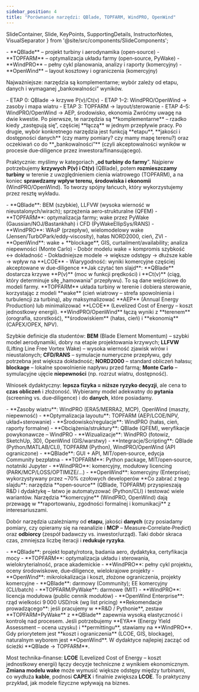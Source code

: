```yaml
---
sidebar_position: 4
title: "Porównanie narzędzi: QBlade, TOPFARM, WindPRO, OpenWind"
---
```


  SlideContainer, 
  Slide, 
  KeyPoints, 
  SupportingDetails, 
  InstructorNotes,
  VisualSeparator 
} from '@site/src/components/SlideComponents';

<SlideContainer>

<Slide title="🧭 Zakres porównania i główne wnioski" type="info">

<KeyPoints title="🎯 Co porównujemy i po co">
- **QBlade** – projekt turbiny i aerodynamika (open‑source)
- **TOPFARM** – optymalizacja układu farmy (open‑source, PyWake)
- **WindPRO** – pełny cykl planowania, analizy i raporty (komercyjny)
- **OpenWind** – layout kosztowy i ograniczenia (komercyjny)

Najważniejsze: narzędzia są komplementarne; wybór zależy od etapu, danych i wymaganej „bankowalności” wyników.
</KeyPoints>

<SupportingDetails title="🔗 Mapa etapów (skrót)">
- ETAP 0: QBlade → krzywe P(v)/Ct(v)
- ETAP 1–2: WindPRO/OpenWind → zasoby i mapa wiatru
- ETAP 3: TOPFARM → layout/sterowanie
- ETAP 4–5: WindPRO/OpenWind → AEP, środowisko, ekonomia
</SupportingDetails>

<InstructorNotes>
Zwróćmy uwagę na dwie kwestie. Po pierwsze, te narzędzia są **komplementarne** – rzadko kiedy „zastępują się”, częściej **łączą** w jednym przepływie pracy. Po drugie, wybór konkretnego narzędzia jest funkcją **etapu**, **jakości i dostępności danych** (czy mamy pomiary? czy mamy mapę terenu?) oraz oczekiwań co do **„bankowalności”** (czyli akceptowalności wyników w procesie due‑diligence przez inwestora/finansującego).

Praktycznie: myślimy w kategoriach „**od turbiny do farmy**”. Najpierw potrzebujemy **krzywych P(v) i Ct(v)** (QBlade), potem **rozmieszczamy turbiny** w terenie z uwzględnieniem cienia wiatrowego (TOPFARM), a na koniec **sprawdzamy wpływ terenu, środowiska i ekonomii** (WindPRO/OpenWind). To tworzy spójny łańcuch, który wykorzystujemy przez resztę wykładu.
</InstructorNotes>

</Slide>

<VisualSeparator type="technical" />

<Slide title="🔬 Zdolności modelowania – kluczowe różnice" type="tip">

<KeyPoints title="🧪 Fizyka i modele">
- **QBlade**: BEM (szybkie), LLFVW (wysoka wierność w nieustalonych/wirach); sprzężenia aero‑strukturalne (QFEM)
- **TOPFARM**: optymalizacja farmy; wake przez PyWake (Gaussian/NOJ/Bastankhah) i CFD (PyWakeEllipSys/RANS)
- **WindPRO**: WAsP (przepływ), wielomodelowy wake (Jensen/TurbOPark/eddy‑viscosity), hałas NORD2000, cień, ZVI
- **OpenWind**: wake + **blockage**, GIS, curtailment/availability; analiza niepewności (Monte Carlo)
</KeyPoints>

<SupportingDetails title="⚙️ Konsekwencje dla projektu">
- Dobór modelu wake = kompromis szybkość ↔ dokładność
- Dokładniejsze modele → większe odstępy → dłuższe kable → wpływ na **LCOE**
- Wiarygodność: wyniki komercyjne częściej akceptowane w due‑diligence
</SupportingDetails>

<InstructorNotes>
**Jak czytać ten slajd**: **QBlade** dostarcza krzywe **P(v)** (moc w funkcji prędkości) i **Ct(v)** (ciąg, który determinuje siłę „hamowania” przepływu). To są dane wejściowe do modeli farmy. **TOPFARM** układa turbiny w terenie i dobiera sterowanie, korzystając z modeli **wake** (cień wiatrowy – strefa spowolnienia i turbulencji za turbiną), aby maksymalizować **AEP** (Annual Energy Production) lub minimalizować **LCOE** (Levelized Cost of Energy – koszt jednostkowy energii). **WindPRO/OpenWind** łączą wyniki z **terenem** (orografia, szorstkość), **środowiskiem** (hałas, cień) i **ekonomią** (CAPEX/OPEX, NPV).

Szybkie definicje dla studentów: **BEM** (Blade Element Momentum) – szybki model aerodynamiki, dobry na etapie projektowania krzywych; **LLFVW** (Lifting Line Free Vortex Wake) – wysoka wierność zjawisk wirów i nieustalonych; **CFD/RANS** – symulacje numeryczne przepływu, gdy potrzebna jest większa dokładność; **NORD2000** – standard obliczeń hałasu; **blockage** – lokalne spowolnienie napływu przed farmą; **Monte Carlo** – symulacyjne ujęcie **niepewności** (np. rozrzut wiatru, dostępność).

Wniosek dydaktyczny: **lepsza fizyka = niższe ryzyko decyzji**, ale cena to **czas obliczeń** i złożoność. Wybieramy model adekwatny do **pytania** (screening vs. due‑diligence) i do **danych**, które posiadamy.
</InstructorNotes>

</Slide>

<VisualSeparator type="energy" />

<Slide title="🧰 Funkcje wg kategorii (co, gdzie robić?)" type="info">

<KeyPoints title="📚 Podział funkcjonalny">
- **Zasoby wiatru**: WindPRO (ERA5/MERRA2, MCP), OpenWind (maszty, niepewność)
- **Optymalizacja layoutu**: TOPFARM (AEP/LCOE/NPV, układ+sterowanie)
- **Środowisko/regulacje**: WindPRO (hałas, cień, raporty formalne)
- **Obciążenia/struktury**: QBlade (QFEM), weryfikacje powykonawcze – WindPRO
- **Wizualizacje**: WindPRO (fotowiz, SketchUp, 3D), OpenWind (GIS/warstwy)
- **Integracje/Scripting**: QBlade (Python/MATLAB/CLI), TOPFARM (Python), WindPRO/OpenWind (API ograniczone)
</KeyPoints>

<SupportingDetails title="🏗️ Architektura i licencje">
- **QBlade**: GUI + API, MIT/open‑source, edycja Community bezpłatna
- **TOPFARM**: Python package, MIT/open‑source, notatniki Jupyter
- **WindPRO**: komercyjny, modułowy licencing (PARK/MCP/LOSS/OPTIMIZE/...)
- **OpenWind**: komercyjny (Enterprise); wykorzystywany przez ~70% czołowych developerów
</SupportingDetails>

<InstructorNotes>
**Co zabrać z tego slajdu**: narzędzia **open‑source** (QBlade, TOPFARM) przyspieszają R&D i dydaktykę – łatwo je automatyzować (Python/CLI) i testować wiele wariantów. Narzędzia **komercyjne** (WindPRO, OpenWind) dają przewagę w **raportowaniu, zgodności formalnej i komunikacji** z interesariuszami.

Dobór narzędzia uzależniamy od **etapu**, jakości **danych** (czy posiadamy pomiary, czy opieramy się na reanalizie i **MCP** – Measure‑Correlate‑Predict) oraz **odbiorcy** (zespół badawczy vs. inwestor/urząd). Taki dobór skraca czas, zmniejsza liczbę iteracji i **redukuje ryzyka**.
</InstructorNotes>

</Slide>

<VisualSeparator type="technical" />

<Slide title="🧩 Zastosowania idealne (dobór narzędzia)" type="success">

<KeyPoints title="✅ Najlepsze dopasowania">
- **QBlade**: projekt łopaty/rotora, badania aero, dydaktyka, certyfikacja mocy
- **TOPFARM**: optymalizacja układu i sterowania, wielokryterialność, prace akademickie
- **WindPRO**: pełny cykl projektu, oceny środowiskowe, due‑diligence, wielokrajowe projekty
- **OpenWind**: mikrolokalizacja i koszt, złożone ograniczenia, projekty komercyjne
</KeyPoints>

<SupportingDetails title="💸 Koszty i licencje (orientacyjnie)">
- **QBlade**: darmowy (Community); EE komercyjny (CLI/batch)
- **TOPFARM/PyWake**: darmowe (MIT)
- **WindPRO**: licencja modułowa (public cennik modułów)
- **OpenWind Enterprise**: rząd wielkości 9 000 USD/rok (wg list pricing)
</SupportingDetails>

<InstructorNotes>
**Rekomendacje prowadzącego**: jeśli pracujemy w **R&D / Pythonie**, zestaw **TOPFARM+PyWake** z **QBlade** zapewnia wysoką elastyczność i kontrolę nad procesem. Jeśli potrzebujemy **EYA** (Energy Yield Assessment – ocena uzysku) i **permittingu**, stawiamy na **WindPRO**. Gdy priorytetem jest **koszt i ograniczenia** (LCOE, GIS, blockage), naturalnym wyborem jest **OpenWind**. W dydaktyce najlepiej zacząć od ścieżki **QBlade → TOPFARM**.

Most technika–finanse: **LCOE** (Levelized Cost of Energy – koszt jednostkowy energii) łączy decyzje techniczne z wynikiem ekonomicznym. **Zmiana modelu wake** może wymusić większe odstępy między turbinami, co wydłuża **kable**, podnosi **CAPEX** i finalnie zwiększa **LCOE**. To praktyczny przykład, jak modele fizyczne wpływają na biznes.
</InstructorNotes>

</Slide>

<VisualSeparator type="default" />

</SlideContainer>


